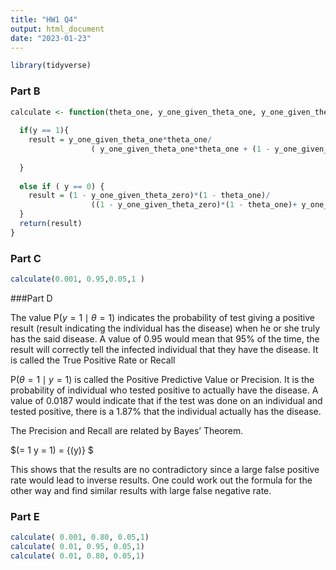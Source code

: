 ```yaml
---
title: "HW1 Q4"
output: html_document
date: "2023-01-23"
---
```


```r
library(tidyverse)
```

### Part B
```r
calculate <- function(theta_one, y_one_given_theta_one, y_one_given_theta_zero, y) {
  
  if(y == 1){
    result = y_one_given_theta_one*theta_one/
                  ( y_one_given_theta_one*theta_one + (1 - y_one_given_theta_one)*(1-theta_one))
                    
  } 
  
  else if ( y == 0) {
    result = (1 - y_one_given_theta_zero)*(1 - theta_one)/
                  ((1 - y_one_given_theta_zero)*(1 - theta_one)+ y_one_given_theta_one*(theta_one))
  }
  return(result)
}
```


### Part C
```r

calculate(0.001, 0.95,0.05,1 )
```


###Part D

The value $\mathrm{P}(y = 1 \mid \theta = 1)$ indicates the probability of test giving a positive result (result indicating the individual has the disease) when he or she truly has the said disease. A value of 0.95 would mean that 95% of the time, the result will correctly tell the infected individual that they have the disease. It is called the True Positive Rate or Recall

$\mathrm{P}(\theta = 1 \mid y = 1)$ is called the Positive Predictive Value or Precision. It is the probability of individual who tested positive to actually have the disease. A value of 0.0187 would indicate that if the test was done on an individual and tested positive, there is a 1.87% that the individual actually has the disease.

The Precision and Recall are related by Bayes' Theorem.

$\mathrm{P}(\theta = 1 \mid y = 1) = \frac{\mathrm{P}(y = 1 \mid \theta = 1) * \mathrm{P}(\theta = 1)} {\mathrm{P}(y)} $ 

This shows that the results are no contradictory since a large false positive rate would lead to inverse results. One could work out the formula for the other way and find similar results with large false negative rate.

### Part E

```r

calculate( 0.001, 0.80, 0.05,1)
calculate( 0.01, 0.95, 0.05,1)
calculate( 0.01, 0.80, 0.05,1)
```
